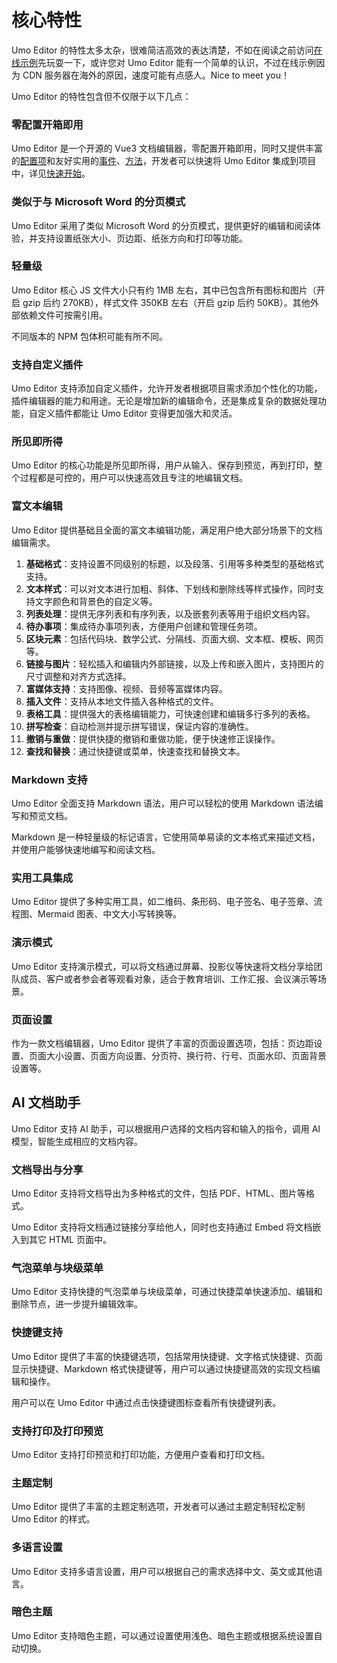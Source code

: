 # 核心特性

Umo Editor 的特性太多太杂，很难简洁高效的表达清楚，不如在阅读之前访问[在线示例](https://demo.umodoc.com/edtior)先玩耍一下，或许您对 Umo Editor 能有一个简单的认识，不过在线示例因为 CDN 服务器在海外的原因，速度可能有点感人。Nice to meet you！

Umo Editor 的特性包含但不仅限于以下几点：

### 零配置开箱即用
Umo Editor 是一个开源的 Vue3 文档编辑器，零配置开箱即用，同时又提供丰富的[配置项](./options/default)和友好实用的[事件](./events)、[方法](./methods)，开发者可以快速将 Umo Editor 集成到项目中，详见[快速开始](./guide/getting-started)。

### 类似于与 Microsoft Word 的分页模式
Umo Editor 采用了类似 Microsoft Word 的分页模式，提供更好的编辑和阅读体验，并支持设置纸张大小、页边距、纸张方向和打印等功能。

### 轻量级
Umo Editor 核心 JS 文件大小只有约 1MB 左右，其中已包含所有图标和图片（开启 gzip 后约 270KB），样式文件 350KB 左右（开启 gzip 后约 50KB）。其他外部依赖文件可按需引用。

不同版本的 NPM 包体积可能有所不同。

### 支持自定义插件
Umo Editor 支持添加自定义插件，允许开发者根据项目需求添加个性化的功能，插件编辑器的能力和用途。无论是增加新的编辑命令，还是集成复杂的数据处理功能，自定义插件都能让 Umo Editor 变得更加强大和灵活。

### 所见即所得
Umo Editor 的核心功能是所见即所得，用户从输入、保存到预览，再到打印，整个过程都是可控的，用户可以快速高效且专注的地编辑文档。

### 富文本编辑
Umo Editor 提供基础且全面的富文本编辑功能，满足用户绝大部分场景下的文档编辑需求。

1. **基础格式**：支持设置不同级别的标题，以及段落、引用等多种类型的基础格式支持。
2. **文本样式**：可以对文本进行加粗、斜体、下划线和删除线等样式操作，同时支持文字颜色和背景色的自定义等。
3. **列表处理**：提供无序列表和有序列表，以及嵌套列表等用于组织文档内容。
4. **待办事项**：集成待办事项列表，方便用户创建和管理任务项。
5. **区块元素**：包括代码块、数学公式、分隔线、页面大纲、文本框、模板、网页等。
6. **链接与图片**：轻松插入和编辑内外部链接，以及上传和嵌入图片，支持图片的尺寸调整和对齐方式选择。
7. **富媒体支持**：支持图像、视频、音频等富媒体内容。
8. **插入文件**：支持从本地文件插入各种格式的文件。
9. **表格工具**：提供强大的表格编辑能力，可快速创建和编辑多行多列的表格。
10. **拼写检查**：自动检测并提示拼写错误，保证内容的准确性。
10. **撤销与重做**：提供快捷的撤销和重做功能，便于快速修正误操作。
11. **查找和替换**：通过快捷键或菜单，快速查找和替换文本。

### Markdown 支持
Umo Editor 全面支持 Markdown 语法，用户可以轻松的使用 Markdown 语法编写和预览文档。

Markdown 是一种轻量级的标记语言，它使用简单易读的文本格式来描述文档，并使用户能够快速地编写和阅读文档。

### 实用工具集成
Umo Editor 提供了多种实用工具，如二维码、条形码、电子签名、电子签章、流程图、Mermaid 图表、中文大小写转换等。

### 演示模式
Umo Editor 支持演示模式，可以将文档通过屏幕、投影仪等快速将文档分享给团队成员、客户或者参会者等观看对象，适合于教育培训、工作汇报、会议演示等场景。

### 页面设置
作为一款文档编辑器，Umo Editor 提供了丰富的页面设置选项，包括：页边距设置、页面大小设置、页面方向设置、分页符、换行符、行号、页面水印、页面背景设置等。

## AI 文档助手
Umo Editor 支持 AI 助手，可以根据用户选择的文档内容和输入的指令，调用 AI 模型，智能生成相应的文档内容。

### 文档导出与分享
Umo Editor 支持将文档导出为多种格式的文件，包括 PDF、HTML、图片等格式。

Umo Editor 支持将文档通过链接分享给他人，同时也支持通过 Embed 将文档嵌入到其它 HTML 页面中。

### 气泡菜单与块级菜单
Umo Editor 支持快捷的气泡菜单与块级菜单，可通过快捷菜单快速添加、编辑和删除节点，进一步提升编辑效率。

### 快捷键支持
Umo Editor 提供了丰富的快捷键选项，包括常用快捷键、文字格式快捷键、页面显示快捷键、Markdown 格式快捷键等，用户可以通过快捷键高效的实现文档编辑和操作。

用户可以在 Umo Editor 中通过点击快捷键图标查看所有快捷键列表。

### 支持打印及打印预览
Umo Editor 支持打印预览和打印功能，方便用户查看和打印文档。

### 主题定制
Umo Editor 提供了丰富的主题定制选项，开发者可以通过主题定制轻松定制 Umo Editor 的样式。

### 多语言设置
Umo Editor 支持多语言设置，用户可以根据自己的需求选择中文、英文或其他语言。

### 暗色主题
Umo Editor 支持暗色主题，可以通过设置使用浅色、暗色主题或根据系统设置自动切换。
